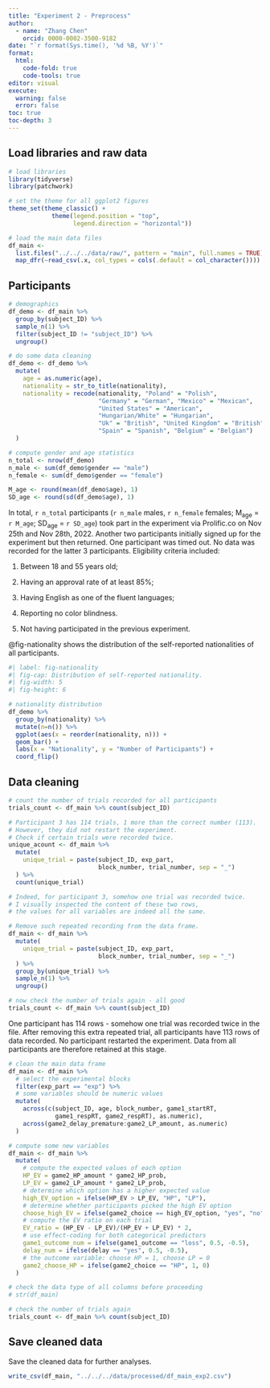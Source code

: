 ```yaml
---
title: "Experiment 2 - Preprocess"
author: 
  - name: "Zhang Chen"
    orcid: 0000-0002-3500-9182
date: "`r format(Sys.time(), '%d %B, %Y')`"
format: 
  html:
    code-fold: true
    code-tools: true
editor: visual
execute: 
  warning: false
  error: false
toc: true
toc-depth: 3
---
```


## Load libraries and raw data

```r
# load libraries
library(tidyverse)
library(patchwork)

# set the theme for all ggplot2 figures
theme_set(theme_classic() +
            theme(legend.position = "top",
                  legend.direction = "horizontal"))
```

```r
# load the main data files
df_main <- 
  list.files("../../../data/raw/", pattern = "main", full.names = TRUE) %>%
  map_dfr(~read_csv(.x, col_types = cols(.default = col_character())))
```

## Participants

```r
# demographics
df_demo <- df_main %>%
  group_by(subject_ID) %>%
  sample_n(1) %>%
  filter(subject_ID != "subject_ID") %>%
  ungroup()

# do some data cleaning
df_demo <- df_demo %>%
  mutate(
    age = as.numeric(age),
    nationality = str_to_title(nationality),
    nationality = recode(nationality, "Poland" = "Polish",
                         "Germany" = "German", "Mexico" = "Mexican",
                         "United States" = "American",
                         "Hungarian/White" = "Hungarian",
                         "Uk" = "British", "United Kingdom" = "British",
                         "Spain" = "Spanish", "Belgium" = "Belgian")
  )

# compute gender and age statistics
n_total <- nrow(df_demo)
n_male <- sum(df_demo$gender == "male")
n_female <- sum(df_demo$gender == "female")

M_age <- round(mean(df_demo$age), 1)
SD_age <- round(sd(df_demo$age), 1)
```

In total, `r n_total` participants (`r n_male` males, `r n_female` females; M~age~ = `r M_age`; SD~age~ = `r SD_age`) took part in the experiment via Prolific.co on Nov 25th and Nov 28th, 2022. Another two participants initially signed up for the experiment but then returned. One participant was timed out. No data was recorded for the latter 3 participants. Eligibility criteria included:

1.  Between 18 and 55 years old;

2.  Having an approval rate of at least 85%;

3.  Having English as one of the fluent languages;

4.  Reporting no color blindness.

5.  Not having participated in the previous experiment.

@fig-nationality shows the distribution of the self-reported nationalities of all participants.

```r
#| label: fig-nationality
#| fig-cap: Distribution of self-reported nationality.
#| fig-width: 5
#| fig-height: 6

# nationality distribution
df_demo %>%
  group_by(nationality) %>%
  mutate(n=n()) %>%
  ggplot(aes(x = reorder(nationality, n))) +
  geom_bar() +
  labs(x = "Nationality", y = "Number of Participants") +
  coord_flip()
```

## Data cleaning

```r
# count the number of trials recorded for all participants
trials_count <- df_main %>% count(subject_ID)

# Participant 3 has 114 trials, 1 more than the correct number (113).
# However, they did not restart the experiment.
# Check if certain trials were recorded twice.
unique_acount <- df_main %>%
  mutate(
    unique_trial = paste(subject_ID, exp_part, 
                         block_number, trial_number, sep = "_")
  ) %>%
  count(unique_trial)

# Indeed, for participant 3, somehow one trial was recorded twice.
# I visually inspected the content of these two rows,
# the values for all variables are indeed all the same.

# Remove such repeated recording from the data frame.
df_main <- df_main %>%
  mutate(
    unique_trial = paste(subject_ID, exp_part, 
                         block_number, trial_number, sep = "_")
  ) %>%
  group_by(unique_trial) %>%
  sample_n(1) %>%
  ungroup()

# now check the number of trials again - all good
trials_count <- df_main %>% count(subject_ID)
```

One participant has 114 rows - somehow one trial was recorded twice in the file. After removing this extra repeated trial, all participants have 113 rows of data recorded. No participant restarted the experiment. Data from all participants are therefore retained at this stage.

```r
# clean the main data frame
df_main <- df_main %>%
  # select the experimental blocks
  filter(exp_part == "exp") %>%
  # some variables should be numeric values
  mutate(
    across(c(subject_ID, age, block_number, game1_startRT,
             game1_respRT, game2_respRT), as.numeric),
    across(game2_delay_premature:game2_LP_amount, as.numeric)
  )

# compute some new variables
df_main <- df_main %>%
  mutate(
    # compute the expected values of each option
    HP_EV = game2_HP_amount * game2_HP_prob,
    LP_EV = game2_LP_amount * game2_LP_prob,
    # determine which option has a higher expected value
    high_EV_option = ifelse(HP_EV > LP_EV, "HP", "LP"),
    # determine whether participants picked the high EV option
    choose_high_EV = ifelse(game2_choice == high_EV_option, "yes", "no"),
    # compute the EV ratio on each trial
    EV_ratio = (HP_EV - LP_EV)/(HP_EV + LP_EV) * 2,
    # use effect-coding for both categorical predictors
    game1_outcome_num = ifelse(game1_outcome == "loss", 0.5, -0.5),
    delay_num = ifelse(delay == "yes", 0.5, -0.5),
    # the outcome variable: choose HP = 1, choose LP = 0
    game2_choose_HP = ifelse(game2_choice == "HP", 1, 0)
  )

# check the data type of all columns before proceeding
# str(df_main)

# check the number of trials again
trials_count <- df_main %>% count(subject_ID)
```

## Save cleaned data

Save the cleaned data for further analyses.

```r
write_csv(df_main, "../../../data/processed/df_main_exp2.csv")
```
